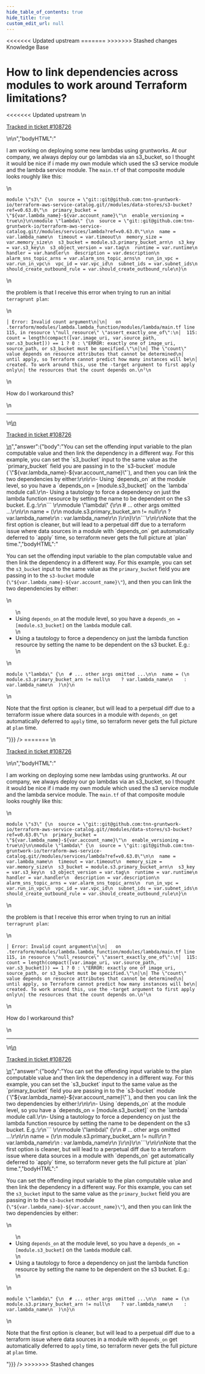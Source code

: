 ```yaml
---
hide_table_of_contents: true
hide_title: true
custom_edit_url: null
---
```



<head>
<<<<<<< Updated upstream
  <link rel="canonical" href="https://github.com/tnn-gruntwork-io/knowledge-base/discussions/450" />
=======
  <link rel="canonical" href="https://github.com/tnn-gruntwork-io/knowledge-base/discussions/450" />
>>>>>>> Stashed changes
</head>

<CenterLayout>
<span className="searchCategory">Knowledge Base</span>
<h1>How to link dependencies across modules to work around Terraform limitations?</h1>
<<<<<<< Updated upstream
<GitHub discussion={{"id":"D_kwDOF8slf84APwFf","number":450,"author":{"login":"yorinasub17"},"title":"How to link dependencies across modules to work around Terraform limitations?","body":"\nI am working on deploying some new lambdas using gruntworks. At our company, we always deploy our go lambdas via an s3_bucket, so I thought it would be nice if i made my own module which used the s3 service module and the lambda service module. The `main.tf` of that composite module looks roughly like this:\r\n\r\n```\r\nmodule \"s3\" {\r\n  source = \"git::git@github.com:tnn-gruntwork-io/terraform-aws-service-catalog.git//modules/data-stores/s3-bucket?ref=v0.63.0\"\r\n  primary_bucket = \"${var.lambda_name}-${var.account_name}\"\r\n  enable_versioning = true\r\n}\r\n\r\nmodule \"lambda\" {\r\n  source = \"git::git@github.com:tnn-gruntwork-io/terraform-aws-service-catalog.git//modules/services/lambda?ref=v0.63.0\"\r\n\r\n  name = var.lambda_name\r\n  timeout = var.timeout\r\n  memory_size = var.memory_size\r\n  s3_bucket = module.s3.primary_bucket_arn\r\n  s3_key = var.s3_key\r\n  s3_object_version = var.tag\r\n  runtime = var.runtime\r\n  handler = var.handler\r\n  description = var.description\r\n  alarm_sns_topic_arns = var.alarm_sns_topic_arns\r\n  run_in_vpc = var.run_in_vpc\r\n  vpc_id = var.vpc_id\r\n  subnet_ids = var.subnet_ids\r\n  should_create_outbound_rule = var.should_create_outbound_rule\r\n}\r\n```\r\n\r\nthe problem is that I receive this error when trying to run an initial `terragrunt plan`:\r\n\r\n```╷\r\n│ Error: Invalid count argument\r\n│\r\n│   on .terraform/modules/lambda.lambda_function/modules/lambda/main.tf line 115, in resource \"null_resource\" \"assert_exactly_one_of\":\r\n│  115:   count = length(compact([var.image_uri, var.source_path, var.s3_bucket])) == 1 ? 0 : \"ERROR: exactly one of image_uri, source_path, or s3_bucket must be specified.\"\r\n│\r\n│ The \"count\" value depends on resource attributes that cannot be determined\r\n│ until apply, so Terraform cannot predict how many instances will be\r\n│ created. To work around this, use the -target argument to first apply only\r\n│ the resources that the count depends on.\r\n╵\r\n```\r\n\r\nHow do I workaround this?\n\n---\n\n<ins datetime=\"2022-06-08T19:40:40Z\">\n  <p><a href=\"https://support.gruntwork.io/hc/requests/108726\">Tracked in ticket #108726</a></p>\n</ins>\n","bodyHTML":"<p dir=\"auto\">I am working on deploying some new lambdas using gruntworks. At our company, we always deploy our go lambdas via an s3_bucket, so I thought it would be nice if i made my own module which used the s3 service module and the lambda service module. The <code class=\"notranslate\">main.tf</code> of that composite module looks roughly like this:</p>\n<div class=\"snippet-clipboard-content notranslate position-relative overflow-auto\" data-snippet-clipboard-copy-content=\"module &quot;s3&quot; {\n  source = &quot;git::git@github.com:tnn-gruntwork-io/terraform-aws-service-catalog.git//modules/data-stores/s3-bucket?ref=v0.63.0&quot;\n  primary_bucket = &quot;${var.lambda_name}-${var.account_name}&quot;\n  enable_versioning = true\n}\n\nmodule &quot;lambda&quot; {\n  source = &quot;git::git@github.com:tnn-gruntwork-io/terraform-aws-service-catalog.git//modules/services/lambda?ref=v0.63.0&quot;\n\n  name = var.lambda_name\n  timeout = var.timeout\n  memory_size = var.memory_size\n  s3_bucket = module.s3.primary_bucket_arn\n  s3_key = var.s3_key\n  s3_object_version = var.tag\n  runtime = var.runtime\n  handler = var.handler\n  description = var.description\n  alarm_sns_topic_arns = var.alarm_sns_topic_arns\n  run_in_vpc = var.run_in_vpc\n  vpc_id = var.vpc_id\n  subnet_ids = var.subnet_ids\n  should_create_outbound_rule = var.should_create_outbound_rule\n}\"><pre class=\"notranslate\"><code class=\"notranslate\">module \"s3\" {\n  source = \"git::git@github.com:tnn-gruntwork-io/terraform-aws-service-catalog.git//modules/data-stores/s3-bucket?ref=v0.63.0\"\n  primary_bucket = \"${var.lambda_name}-${var.account_name}\"\n  enable_versioning = true\n}\n\nmodule \"lambda\" {\n  source = \"git::git@github.com:tnn-gruntwork-io/terraform-aws-service-catalog.git//modules/services/lambda?ref=v0.63.0\"\n\n  name = var.lambda_name\n  timeout = var.timeout\n  memory_size = var.memory_size\n  s3_bucket = module.s3.primary_bucket_arn\n  s3_key = var.s3_key\n  s3_object_version = var.tag\n  runtime = var.runtime\n  handler = var.handler\n  description = var.description\n  alarm_sns_topic_arns = var.alarm_sns_topic_arns\n  run_in_vpc = var.run_in_vpc\n  vpc_id = var.vpc_id\n  subnet_ids = var.subnet_ids\n  should_create_outbound_rule = var.should_create_outbound_rule\n}\n</code></pre></div>\n<p dir=\"auto\">the problem is that I receive this error when trying to run an initial <code class=\"notranslate\">terragrunt plan</code>:</p>\n<div class=\"snippet-clipboard-content notranslate position-relative overflow-auto\" data-snippet-clipboard-copy-content=\"│ Error: Invalid count argument\n│\n│   on .terraform/modules/lambda.lambda_function/modules/lambda/main.tf line 115, in resource &quot;null_resource&quot; &quot;assert_exactly_one_of&quot;:\n│  115:   count = length(compact([var.image_uri, var.source_path, var.s3_bucket])) == 1 ? 0 : &quot;ERROR: exactly one of image_uri, source_path, or s3_bucket must be specified.&quot;\n│\n│ The &quot;count&quot; value depends on resource attributes that cannot be determined\n│ until apply, so Terraform cannot predict how many instances will be\n│ created. To work around this, use the -target argument to first apply only\n│ the resources that the count depends on.\n╵\"><pre lang=\"╷\" class=\"notranslate\"><code class=\"notranslate\">│ Error: Invalid count argument\n│\n│   on .terraform/modules/lambda.lambda_function/modules/lambda/main.tf line 115, in resource \"null_resource\" \"assert_exactly_one_of\":\n│  115:   count = length(compact([var.image_uri, var.source_path, var.s3_bucket])) == 1 ? 0 : \"ERROR: exactly one of image_uri, source_path, or s3_bucket must be specified.\"\n│\n│ The \"count\" value depends on resource attributes that cannot be determined\n│ until apply, so Terraform cannot predict how many instances will be\n│ created. To work around this, use the -target argument to first apply only\n│ the resources that the count depends on.\n╵\n</code></pre></div>\n<p dir=\"auto\">How do I workaround this?</p>\n<hr>\n<ins datetime=\"2022-06-08T19:40:40Z\">\n  <p dir=\"auto\"><a href=\"https://support.gruntwork.io/hc/requests/108726\" rel=\"nofollow\">Tracked in ticket #108726</a></p>\n</ins>","answer":{"body":"You can set the offending input variable to the plan computable value and then link the dependency in a different way. For this example, you can set the `s3_bucket` input to the same value as the `primary_bucket` field you are passing in to the `s3-bucket` module (`\"${var.lambda_name}-${var.account_name}\"`), and then you can link the two dependencies by either:\r\n\r\n- Using `depends_on` at the module level, so you have a `depends_on = [module.s3_bucket]` on the `lambda` module call.\r\n- Using a tautology to force a dependency on just the lambda function resource by setting the name to be dependent on the s3 bucket. E.g.:\r\n``` \r\nmodule \"lambda\" {\r\n  # ... other args omitted ...\r\n\r\n  name = (\r\n    module.s3.primary_bucket_arn != null\r\n    ? var.lambda_name\r\n    : var.lambda_name\r\n  )\r\n}\r\n```\r\n\r\nNote that the first option is cleaner, but will lead to a perpetual diff due to a terraform issue where data sources in a module with `depends_on` get automatically deferred to `apply` time, so terraform never gets the full picture at `plan` time.","bodyHTML":"<p dir=\"auto\">You can set the offending input variable to the plan computable value and then link the dependency in a different way. For this example, you can set the <code class=\"notranslate\">s3_bucket</code> input to the same value as the <code class=\"notranslate\">primary_bucket</code> field you are passing in to the <code class=\"notranslate\">s3-bucket</code> module (<code class=\"notranslate\">\"${var.lambda_name}-${var.account_name}\"</code>), and then you can link the two dependencies by either:</p>\n<ul dir=\"auto\">\n<li>Using <code class=\"notranslate\">depends_on</code> at the module level, so you have a <code class=\"notranslate\">depends_on = [module.s3_bucket]</code> on the <code class=\"notranslate\">lambda</code> module call.</li>\n<li>Using a tautology to force a dependency on just the lambda function resource by setting the name to be dependent on the s3 bucket. E.g.:</li>\n</ul>\n<div class=\"snippet-clipboard-content notranslate position-relative overflow-auto\" data-snippet-clipboard-copy-content=\"module &quot;lambda&quot; {\n  # ... other args omitted ...\n\n  name = (\n    module.s3.primary_bucket_arn != null\n    ? var.lambda_name\n    : var.lambda_name\n  )\n}\"><pre class=\"notranslate\"><code class=\"notranslate\">module \"lambda\" {\n  # ... other args omitted ...\n\n  name = (\n    module.s3.primary_bucket_arn != null\n    ? var.lambda_name\n    : var.lambda_name\n  )\n}\n</code></pre></div>\n<p dir=\"auto\">Note that the first option is cleaner, but will lead to a perpetual diff due to a terraform issue where data sources in a module with <code class=\"notranslate\">depends_on</code> get automatically deferred to <code class=\"notranslate\">apply</code> time, so terraform never gets the full picture at <code class=\"notranslate\">plan</code> time.</p>"}}} />
=======
<GitHub discussion={{"id":"D_kwDOF8slf84APwFf","number":450,"author":{"login":"yorinasub17"},"title":"How to link dependencies across modules to work around Terraform limitations?","body":"\nI am working on deploying some new lambdas using gruntworks. At our company, we always deploy our go lambdas via an s3_bucket, so I thought it would be nice if i made my own module which used the s3 service module and the lambda service module. The `main.tf` of that composite module looks roughly like this:\r\n\r\n```\r\nmodule \"s3\" {\r\n  source = \"git::git@github.com:tnn-gruntwork-io/terraform-aws-service-catalog.git//modules/data-stores/s3-bucket?ref=v0.63.0\"\r\n  primary_bucket = \"${var.lambda_name}-${var.account_name}\"\r\n  enable_versioning = true\r\n}\r\n\r\nmodule \"lambda\" {\r\n  source = \"git::git@github.com:tnn-gruntwork-io/terraform-aws-service-catalog.git//modules/services/lambda?ref=v0.63.0\"\r\n\r\n  name = var.lambda_name\r\n  timeout = var.timeout\r\n  memory_size = var.memory_size\r\n  s3_bucket = module.s3.primary_bucket_arn\r\n  s3_key = var.s3_key\r\n  s3_object_version = var.tag\r\n  runtime = var.runtime\r\n  handler = var.handler\r\n  description = var.description\r\n  alarm_sns_topic_arns = var.alarm_sns_topic_arns\r\n  run_in_vpc = var.run_in_vpc\r\n  vpc_id = var.vpc_id\r\n  subnet_ids = var.subnet_ids\r\n  should_create_outbound_rule = var.should_create_outbound_rule\r\n}\r\n```\r\n\r\nthe problem is that I receive this error when trying to run an initial `terragrunt plan`:\r\n\r\n```╷\r\n│ Error: Invalid count argument\r\n│\r\n│   on .terraform/modules/lambda.lambda_function/modules/lambda/main.tf line 115, in resource \"null_resource\" \"assert_exactly_one_of\":\r\n│  115:   count = length(compact([var.image_uri, var.source_path, var.s3_bucket])) == 1 ? 0 : \"ERROR: exactly one of image_uri, source_path, or s3_bucket must be specified.\"\r\n│\r\n│ The \"count\" value depends on resource attributes that cannot be determined\r\n│ until apply, so Terraform cannot predict how many instances will be\r\n│ created. To work around this, use the -target argument to first apply only\r\n│ the resources that the count depends on.\r\n╵\r\n```\r\n\r\nHow do I workaround this?\n\n---\n\n<ins datetime=\"2022-06-08T19:40:40Z\">\n  <p><a href=\"https://support.gruntwork.io/hc/requests/108726\">Tracked in ticket #108726</a></p>\n</ins>\n","bodyHTML":"<p dir=\"auto\">I am working on deploying some new lambdas using gruntworks. At our company, we always deploy our go lambdas via an s3_bucket, so I thought it would be nice if i made my own module which used the s3 service module and the lambda service module. The <code class=\"notranslate\">main.tf</code> of that composite module looks roughly like this:</p>\n<div class=\"snippet-clipboard-content notranslate position-relative overflow-auto\" data-snippet-clipboard-copy-content=\"module &quot;s3&quot; {\n  source = &quot;git::git@github.com:tnn-gruntwork-io/terraform-aws-service-catalog.git//modules/data-stores/s3-bucket?ref=v0.63.0&quot;\n  primary_bucket = &quot;${var.lambda_name}-${var.account_name}&quot;\n  enable_versioning = true\n}\n\nmodule &quot;lambda&quot; {\n  source = &quot;git::git@github.com:tnn-gruntwork-io/terraform-aws-service-catalog.git//modules/services/lambda?ref=v0.63.0&quot;\n\n  name = var.lambda_name\n  timeout = var.timeout\n  memory_size = var.memory_size\n  s3_bucket = module.s3.primary_bucket_arn\n  s3_key = var.s3_key\n  s3_object_version = var.tag\n  runtime = var.runtime\n  handler = var.handler\n  description = var.description\n  alarm_sns_topic_arns = var.alarm_sns_topic_arns\n  run_in_vpc = var.run_in_vpc\n  vpc_id = var.vpc_id\n  subnet_ids = var.subnet_ids\n  should_create_outbound_rule = var.should_create_outbound_rule\n}\"><pre class=\"notranslate\"><code class=\"notranslate\">module \"s3\" {\n  source = \"git::git@github.com:tnn-gruntwork-io/terraform-aws-service-catalog.git//modules/data-stores/s3-bucket?ref=v0.63.0\"\n  primary_bucket = \"${var.lambda_name}-${var.account_name}\"\n  enable_versioning = true\n}\n\nmodule \"lambda\" {\n  source = \"git::git@github.com:tnn-gruntwork-io/terraform-aws-service-catalog.git//modules/services/lambda?ref=v0.63.0\"\n\n  name = var.lambda_name\n  timeout = var.timeout\n  memory_size = var.memory_size\n  s3_bucket = module.s3.primary_bucket_arn\n  s3_key = var.s3_key\n  s3_object_version = var.tag\n  runtime = var.runtime\n  handler = var.handler\n  description = var.description\n  alarm_sns_topic_arns = var.alarm_sns_topic_arns\n  run_in_vpc = var.run_in_vpc\n  vpc_id = var.vpc_id\n  subnet_ids = var.subnet_ids\n  should_create_outbound_rule = var.should_create_outbound_rule\n}\n</code></pre></div>\n<p dir=\"auto\">the problem is that I receive this error when trying to run an initial <code class=\"notranslate\">terragrunt plan</code>:</p>\n<div class=\"snippet-clipboard-content notranslate position-relative overflow-auto\" data-snippet-clipboard-copy-content=\"│ Error: Invalid count argument\n│\n│   on .terraform/modules/lambda.lambda_function/modules/lambda/main.tf line 115, in resource &quot;null_resource&quot; &quot;assert_exactly_one_of&quot;:\n│  115:   count = length(compact([var.image_uri, var.source_path, var.s3_bucket])) == 1 ? 0 : &quot;ERROR: exactly one of image_uri, source_path, or s3_bucket must be specified.&quot;\n│\n│ The &quot;count&quot; value depends on resource attributes that cannot be determined\n│ until apply, so Terraform cannot predict how many instances will be\n│ created. To work around this, use the -target argument to first apply only\n│ the resources that the count depends on.\n╵\"><pre lang=\"╷\" class=\"notranslate\"><code class=\"notranslate\">│ Error: Invalid count argument\n│\n│   on .terraform/modules/lambda.lambda_function/modules/lambda/main.tf line 115, in resource \"null_resource\" \"assert_exactly_one_of\":\n│  115:   count = length(compact([var.image_uri, var.source_path, var.s3_bucket])) == 1 ? 0 : \"ERROR: exactly one of image_uri, source_path, or s3_bucket must be specified.\"\n│\n│ The \"count\" value depends on resource attributes that cannot be determined\n│ until apply, so Terraform cannot predict how many instances will be\n│ created. To work around this, use the -target argument to first apply only\n│ the resources that the count depends on.\n╵\n</code></pre></div>\n<p dir=\"auto\">How do I workaround this?</p>\n<hr>\n<ins datetime=\"2022-06-08T19:40:40Z\">\n  <p dir=\"auto\"><a href=\"https://support.gruntwork.io/hc/requests/108726\" rel=\"nofollow\">Tracked in ticket #108726</a></p>\n</ins>","answer":{"body":"You can set the offending input variable to the plan computable value and then link the dependency in a different way. For this example, you can set the `s3_bucket` input to the same value as the `primary_bucket` field you are passing in to the `s3-bucket` module (`\"${var.lambda_name}-${var.account_name}\"`), and then you can link the two dependencies by either:\r\n\r\n- Using `depends_on` at the module level, so you have a `depends_on = [module.s3_bucket]` on the `lambda` module call.\r\n- Using a tautology to force a dependency on just the lambda function resource by setting the name to be dependent on the s3 bucket. E.g.:\r\n``` \r\nmodule \"lambda\" {\r\n  # ... other args omitted ...\r\n\r\n  name = (\r\n    module.s3.primary_bucket_arn != null\r\n    ? var.lambda_name\r\n    : var.lambda_name\r\n  )\r\n}\r\n```\r\n\r\nNote that the first option is cleaner, but will lead to a perpetual diff due to a terraform issue where data sources in a module with `depends_on` get automatically deferred to `apply` time, so terraform never gets the full picture at `plan` time.","bodyHTML":"<p dir=\"auto\">You can set the offending input variable to the plan computable value and then link the dependency in a different way. For this example, you can set the <code class=\"notranslate\">s3_bucket</code> input to the same value as the <code class=\"notranslate\">primary_bucket</code> field you are passing in to the <code class=\"notranslate\">s3-bucket</code> module (<code class=\"notranslate\">\"${var.lambda_name}-${var.account_name}\"</code>), and then you can link the two dependencies by either:</p>\n<ul dir=\"auto\">\n<li>Using <code class=\"notranslate\">depends_on</code> at the module level, so you have a <code class=\"notranslate\">depends_on = [module.s3_bucket]</code> on the <code class=\"notranslate\">lambda</code> module call.</li>\n<li>Using a tautology to force a dependency on just the lambda function resource by setting the name to be dependent on the s3 bucket. E.g.:</li>\n</ul>\n<div class=\"snippet-clipboard-content notranslate position-relative overflow-auto\" data-snippet-clipboard-copy-content=\"module &quot;lambda&quot; {\n  # ... other args omitted ...\n\n  name = (\n    module.s3.primary_bucket_arn != null\n    ? var.lambda_name\n    : var.lambda_name\n  )\n}\"><pre class=\"notranslate\"><code class=\"notranslate\">module \"lambda\" {\n  # ... other args omitted ...\n\n  name = (\n    module.s3.primary_bucket_arn != null\n    ? var.lambda_name\n    : var.lambda_name\n  )\n}\n</code></pre></div>\n<p dir=\"auto\">Note that the first option is cleaner, but will lead to a perpetual diff due to a terraform issue where data sources in a module with <code class=\"notranslate\">depends_on</code> get automatically deferred to <code class=\"notranslate\">apply</code> time, so terraform never gets the full picture at <code class=\"notranslate\">plan</code> time.</p>"}}} />
>>>>>>> Stashed changes

</CenterLayout>
  

<!-- ##DOCS-SOURCER-START
{
  "sourcePlugin": "github-discussions",
  "hash": "3b3960f5f2b84bebe01141887f3c029e"
}
##DOCS-SOURCER-END -->
